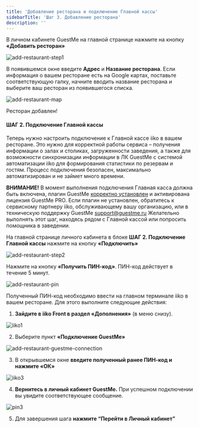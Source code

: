---
title: 'Добавление ресторана и подключение Главной кассы'
sidebarTitle: 'Шаг 3. Добавление ресторана'
description: ''
---

В личном кабинете GuestMe на главной странице нажмите на кнопку **«Добавить ресторан»**

![add-restaurant-step1](https://guestme.ru/wp-content/uploads/2020/08/add-restaurant-step1.jpg)

В появившемся окне введите **Адрес** и **Название ресторана**. Если информация о вашем ресторане есть на Google картах, поставьте соответствующую галку, начните вводить название ресторана и выберите ваш ресторан из появившегося списка.

![add-restaurant-map](https://guestme.ru/wp-content/uploads/2020/08/add-restaurant-map.jpg)

Ресторан добавлен!

#### ШАГ 2. Подключение Главной кассы

Теперь нужно настроить подключение к Главной кассе iiko в вашем ресторане. Это нужно для корректной работы сервиса – получения информации о залах и столиках, загруженности заведения, а также для возможности синхронизации информации в ЛК GuestMe с системой автоматизации iiko для формирования статистики по резервам и гостям. Процесс подключения безопасен, максимально автоматизирован и не займет много времени.





**ВНИМАНИЕ!** В момент выполнения подключения Главная касса должна быть включена, плагин GuestMe [корректно установлен](https://guestme.ru/getting-started/plugin/) и активирована лицензия GuestMe PRO. Если плагин не установлен, обратитесь к сервисному партнеру iiko, обслуживающему вашу организацию, или в техническую поддержку GuestMe [support@guestme.ru](mailto:support@guestme.ru) Желательно выполнять этот шаг, находясь рядом с Главной кассой или попросить помощника в заведении.



На главной странице личного кабинета в блоке **ШАГ 2. Подключение Главной кассы** нажмите на кнопку **«Подключить»**

![add-restaurant-step2](https://guestme.ru/wp-content/uploads/2020/08/add-restaurant-step2.jpg)

Нажмите на кнопку **«Получить ПИН-код»**. ПИН-код действует в течение 5 минут.

![add-restaurant-pin](https://guestme.ru/wp-content/uploads/2020/08/add-restaurant-pin.jpg)

Полученный ПИН-код необходимо ввести на главном терминале iiko в вашем ресторане. Для этого выполните следующие действия:

1. **Зайдите в iiko Front в раздел «Дополнения»** (в меню снизу).

![iiko1](https://guestme.ru/wp-content/uploads/2020/08/iiko1-600x316.png)

2. Выберите пункт **«Подключение GuestMe»**

![add-restaurant-guestme-connection](https://guestme.ru/wp-content/uploads/2020/08/add-restaurant-guestme-connection.jpg)

3. В открывшемся окне **введите полученный ранее ПИН-код и нажмите «ОК»**

![iiko3](https://guestme.ru/wp-content/uploads/2020/08/iiko3-600x518.png)

4. **Вернитесь в личный кабинет GuestMe.** При успешном подключении вы увидите соответствующее сообщение.

![pin3](https://guestme.ru/wp-content/uploads/2020/08/pin3-600x618.png)

5. Для завершения шага **нажмите “Перейти в Личный кабинет”**